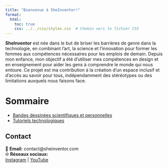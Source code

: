```yaml
---
title: "Bienvenue à SheInventor!"
format: 
  html: 
    toc: true
    css: ../../css/styles.css  # Chemin vers le fichier CSS
---
```


**SheInventor** est née dans le but de briser les barrières de genre dans la technologie, en combinant l'art, la science et l'innovation pour former les femmes aux compétences nécessaires pour les emplois de demain. Depuis mon enfance, mon objectif a été d'utiliser mes compétences en design et en enseignement pour aider les gens à comprendre le monde qui nous entoure. Ce projet est ma contribution à la création d'un espace inclusif et d'accès au savoir pour tous, indépendamment des stéréotypes ou des limitations auxquels nous faisons face.

# Sommaire  

- [Bandes dessinées scientifiques et personnelles](comics/index.qmd)    
- [Tutoriels technologiques](tutorials/index.qmd)  

## **Contact**  

📧 **Email:** contact@sheinventor.com  
🌐 **Réseaux sociaux:**  
[Instagram](https://www.instagram.com/sheinventorfr/) | [YouTube](https://www.youtube.com/@Sheinventor_Fran%C3%A7ais)  
